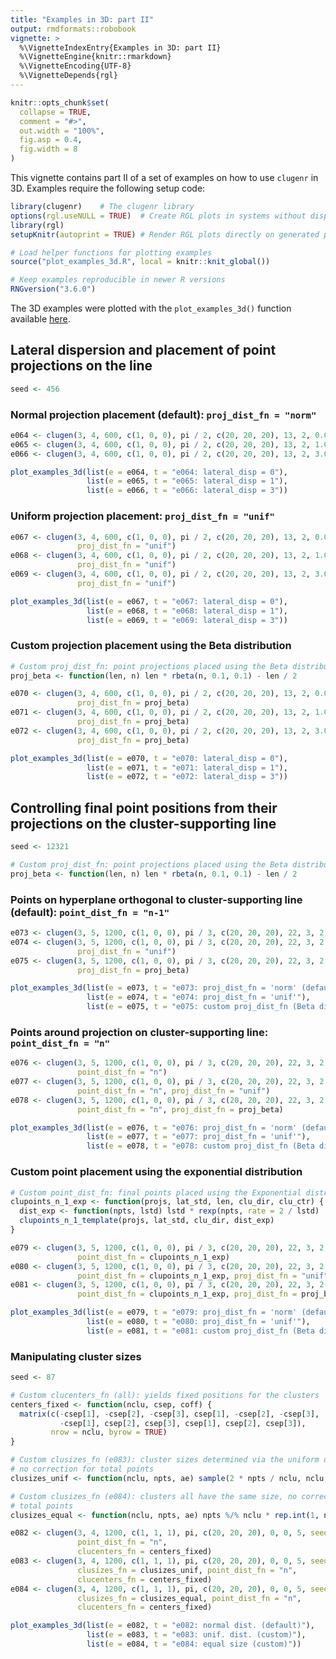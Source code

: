 ```yaml
---
title: "Examples in 3D: part II"
output: rmdformats::robobook
vignette: >
  %\VignetteIndexEntry{Examples in 3D: part II}
  %\VignetteEngine{knitr::rmarkdown}
  %\VignetteEncoding{UTF-8}
  %\VignetteDepends{rgl}
---
```


```r
knitr::opts_chunk$set(
  collapse = TRUE,
  comment = "#>",
  out.width = "100%",
  fig.asp = 0.4,
  fig.width = 8
)
```

This vignette contains part II of a set of examples on how to use `clugenr` in
3D. Examples require the following setup code:

```r
library(clugenr)    # The clugenr library
options(rgl.useNULL = TRUE)  # Create RGL plots in systems without displays (CI)
library(rgl)
setupKnitr(autoprint = TRUE) # Render RGL plots directly on generated page

# Load helper functions for plotting examples
source("plot_examples_3d.R", local = knitr::knit_global())

# Keep examples reproducible in newer R versions
RNGversion("3.6.0")
```

The 3D examples were plotted with the `plot_examples_3d()` function available
[here](https://github.com/clugen/clugenr/blob/main/vignettes/plot_examples_3d.R).

## Lateral dispersion and placement of point projections on the line

```r
seed <- 456
```

### Normal projection placement (default): `proj_dist_fn = "norm"`

```r
e064 <- clugen(3, 4, 600, c(1, 0, 0), pi / 2, c(20, 20, 20), 13, 2, 0.0, seed = seed)
e065 <- clugen(3, 4, 600, c(1, 0, 0), pi / 2, c(20, 20, 20), 13, 2, 1.0, seed = seed)
e066 <- clugen(3, 4, 600, c(1, 0, 0), pi / 2, c(20, 20, 20), 13, 2, 3.0, seed = seed)
```

```r
plot_examples_3d(list(e = e064, t = "e064: lateral_disp = 0"),
                 list(e = e065, t = "e065: lateral_disp = 1"),
                 list(e = e066, t = "e066: lateral_disp = 3"))
```

### Uniform projection placement: `proj_dist_fn = "unif"`

```r
e067 <- clugen(3, 4, 600, c(1, 0, 0), pi / 2, c(20, 20, 20), 13, 2, 0.0, seed = seed,
               proj_dist_fn = "unif")
e068 <- clugen(3, 4, 600, c(1, 0, 0), pi / 2, c(20, 20, 20), 13, 2, 1.0, seed = seed,
               proj_dist_fn = "unif")
e069 <- clugen(3, 4, 600, c(1, 0, 0), pi / 2, c(20, 20, 20), 13, 2, 3.0, seed = seed,
               proj_dist_fn = "unif")
```

```r
plot_examples_3d(list(e = e067, t = "e067: lateral_disp = 0"),
                 list(e = e068, t = "e068: lateral_disp = 1"),
                 list(e = e069, t = "e069: lateral_disp = 3"))
```

### Custom projection placement using the Beta distribution

```r
# Custom proj_dist_fn: point projections placed using the Beta distribution
proj_beta <- function(len, n) len * rbeta(n, 0.1, 0.1) - len / 2
```

```r
e070 <- clugen(3, 4, 600, c(1, 0, 0), pi / 2, c(20, 20, 20), 13, 2, 0.0, seed = seed,
               proj_dist_fn = proj_beta)
e071 <- clugen(3, 4, 600, c(1, 0, 0), pi / 2, c(20, 20, 20), 13, 2, 1.0, seed = seed,
               proj_dist_fn = proj_beta)
e072 <- clugen(3, 4, 600, c(1, 0, 0), pi / 2, c(20, 20, 20), 13, 2, 3.0, seed = seed,
               proj_dist_fn = proj_beta)
```

```r
plot_examples_3d(list(e = e070, t = "e070: lateral_disp = 0"),
                 list(e = e071, t = "e071: lateral_disp = 1"),
                 list(e = e072, t = "e072: lateral_disp = 3"))
```

## Controlling final point positions from their projections on the cluster-supporting line

```r
seed <- 12321
```

```r
# Custom proj_dist_fn: point projections placed using the Beta distribution
proj_beta <- function(len, n) len * rbeta(n, 0.1, 0.1) - len / 2
```

### Points on hyperplane orthogonal to cluster-supporting line (default): `point_dist_fn = "n-1"`

```r
e073 <- clugen(3, 5, 1200, c(1, 0, 0), pi / 3, c(20, 20, 20), 22, 3, 2, seed = seed)
e074 <- clugen(3, 5, 1200, c(1, 0, 0), pi / 3, c(20, 20, 20), 22, 3, 2, seed = seed,
               proj_dist_fn = "unif")
e075 <- clugen(3, 5, 1200, c(1, 0, 0), pi / 3, c(20, 20, 20), 22, 3, 2, seed = seed,
               proj_dist_fn = proj_beta)
```

```r
plot_examples_3d(list(e = e073, t = "e073: proj_dist_fn = 'norm' (default)"),
                 list(e = e074, t = "e074: proj_dist_fn = 'unif'"),
                 list(e = e075, t = "e075: custom proj_dist_fn (Beta dist.)"))
```

### Points around projection on cluster-supporting line: `point_dist_fn = "n"`

```r
e076 <- clugen(3, 5, 1200, c(1, 0, 0), pi / 3, c(20, 20, 20), 22, 3, 2, seed = seed,
               point_dist_fn = "n")
e077 <- clugen(3, 5, 1200, c(1, 0, 0), pi / 3, c(20, 20, 20), 22, 3, 2, seed = seed,
               point_dist_fn = "n", proj_dist_fn = "unif")
e078 <- clugen(3, 5, 1200, c(1, 0, 0), pi / 3, c(20, 20, 20), 22, 3, 2, seed = seed,
               point_dist_fn = "n", proj_dist_fn = proj_beta)
```

```r
plot_examples_3d(list(e = e076, t = "e076: proj_dist_fn = 'norm' (default)"),
                 list(e = e077, t = "e077: proj_dist_fn = 'unif'"),
                 list(e = e078, t = "e078: custom proj_dist_fn (Beta dist.)"))
```

### Custom point placement using the exponential distribution

```r
# Custom point_dist_fn: final points placed using the Exponential distribution
clupoints_n_1_exp <- function(projs, lat_std, len, clu_dir, clu_ctr) {
  dist_exp <- function(npts, lstd) lstd * rexp(npts, rate = 2 / lstd)
  clupoints_n_1_template(projs, lat_std, clu_dir, dist_exp)
}
```

```r
e079 <- clugen(3, 5, 1200, c(1, 0, 0), pi / 3, c(20, 20, 20), 22, 3, 2, seed = seed,
               point_dist_fn = clupoints_n_1_exp)
e080 <- clugen(3, 5, 1200, c(1, 0, 0), pi / 3, c(20, 20, 20), 22, 3, 2, seed = seed,
               point_dist_fn = clupoints_n_1_exp, proj_dist_fn = "unif")
e081 <- clugen(3, 5, 1200, c(1, 0, 0), pi / 3, c(20, 20, 20), 22, 3, 2, seed = seed,
               point_dist_fn = clupoints_n_1_exp, proj_dist_fn = proj_beta)
```

```r
plot_examples_3d(list(e = e079, t = "e079: proj_dist_fn = 'norm' (default)"),
                 list(e = e080, t = "e080: proj_dist_fn = 'unif'"),
                 list(e = e081, t = "e081: custom proj_dist_fn (Beta dist.)"))
```

### Manipulating cluster sizes

```r
seed <- 87
```

```r
# Custom clucenters_fn (all): yields fixed positions for the clusters
centers_fixed <- function(nclu, csep, coff) {
  matrix(c(-csep[1], -csep[2], -csep[3], csep[1], -csep[2], -csep[3],
           -csep[1], csep[2], csep[3], csep[1], csep[2], csep[3]),
         nrow = nclu, byrow = TRUE)
}

# Custom clusizes_fn (e083): cluster sizes determined via the uniform distribution,
# no correction for total points
clusizes_unif <- function(nclu, npts, ae) sample(2 * npts / nclu, nclu, replace = TRUE)

# Custom clusizes_fn (e084): clusters all have the same size, no correction for
# total points
clusizes_equal <- function(nclu, npts, ae) npts %/% nclu * rep.int(1, nclu)
```

```r
e082 <- clugen(3, 4, 1200, c(1, 1, 1), pi, c(20, 20, 20), 0, 0, 5, seed = seed,
               point_dist_fn = "n",
               clucenters_fn = centers_fixed)
e083 <- clugen(3, 4, 1200, c(1, 1, 1), pi, c(20, 20, 20), 0, 0, 5, seed = seed,
               clusizes_fn = clusizes_unif, point_dist_fn = "n",
               clucenters_fn = centers_fixed)
e084 <- clugen(3, 4, 1200, c(1, 1, 1), pi, c(20, 20, 20), 0, 0, 5, seed = seed,
               clusizes_fn = clusizes_equal, point_dist_fn = "n",
               clucenters_fn = centers_fixed)
```

```r
plot_examples_3d(list(e = e082, t = "e082: normal dist. (default)"),
                 list(e = e083, t = "e083: unif. dist. (custom)"),
                 list(e = e084, t = "e084: equal size (custom)"))
```



